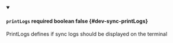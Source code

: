 
<details className="config-field" data-expandable="false" open>
<summary>

#### `printLogs` <span class="config-field-required" data-required="false">required</span> <span class="config-field-type">boolean</span> <span class="config-field-default">false</span> <span class="config-field-enum"></span> {#dev-sync-printLogs}

PrintLogs defines if sync logs should be displayed on the terminal

</summary>



</details>
